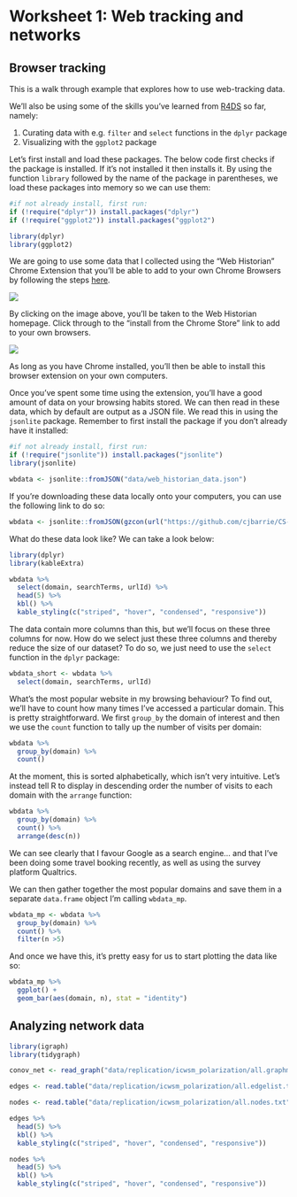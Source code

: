 # Worksheet 1: Web tracking and networks {.unnumbered}

## Browser tracking

This is a walk through example that explores how to use web-tracking data.

We'll also be using some of the skills you've learned from [R4DS](https://r4ds.had.co.nz/) so far, namely:

1.  Curating data with e.g. `filter` and `select` functions in the `dplyr` package
2.  Visualizing with the `ggplot2` package

Let's first install and load these packages. The below code first checks if the package is installed. If it's not installed it then installs it. By using the function `library` followed by the name of the package in parentheses, we load these packages into memory so we can use them:

```r
#if not already install, first run:
if (!require("dplyr")) install.packages("dplyr")
if (!require("ggplot2")) install.packages("ggplot2")

library(dplyr)
library(ggplot2)
```

We are going to use some data that I collected using the "Web Historian" Chrome Extension that you'll be able to add to your own Chrome Browsers by following the steps [here](https://webhistorian.github.io/edu_edition.html).

[![](images/Screenshot%202022-09-30%20at%2016.53.34.png)](https://webhistorian.github.io/edu_edition.html)

By clicking on the image above, you'll be taken to the Web Historian homepage. Click through to the "install from the Chrome Store" link to add to your own browsers.

[![](images/Screenshot%202022-09-30%20at%2016.53.45.png)](https://chrome.google.com/webstore/detail/web-historian-education-e/chpcblajbmmlbhecpnnadmjmlbhkloji)

As long as you have Chrome installed, you'll then be able to install this browser extension on your own computers.

Once you've spent some time using the extension, you'll have a good amount of data on your browsing habits stored. We can then read in these data, which by default are output as a JSON file. We read this in using the `jsonlite` package. Remember to first install the package if you don't already have it installed:

```r
#if not already install, first run:
if (!require("jsonlite")) install.packages("jsonlite")
library(jsonlite)

wbdata <- jsonlite::fromJSON("data/web_historian_data.json")
```

If you're downloading these data locally onto your computers, you can use the following link to do so:

```r
wbdata <- jsonlite::fromJSON(gzcon(url("https://github.com/cjbarrie/CS-ED/blob/main/data/web_historian_data.json?raw=true")))
```

What do these data look like? We can take a look below:

```r
library(dplyr)
library(kableExtra)

wbdata %>% 
  select(domain, searchTerms, urlId) %>%
  head(5) %>%
  kbl() %>%
  kable_styling(c("striped", "hover", "condensed", "responsive"))
```

The data contain more columns than this, but we'll focus on these three columns for now. How do we select just these three columns and thereby reduce the size of our dataset? To do so, we just need to use the `select` function in the `dplyr` package:

```r
wbdata_short <- wbdata %>% 
  select(domain, searchTerms, urlId)
```

What's the most popular website in my browsing behaviour? To find out, we'll have to count how many times I've accessed a particular domain. This is pretty straightforward. We first `group_by` the domain of interest and then we use the `count` function to tally up the number of visits per domain:

```r
wbdata %>% 
  group_by(domain) %>%
  count() 
```

At the moment, this is sorted alphabetically, which isn't very intuitive. Let's instead tell R to display in descending order the number of visits to each domain with the `arrange` function:

```r
wbdata %>% 
  group_by(domain) %>%
  count() %>%
  arrange(desc(n))
```

We can see clearly that I favour Google as a search engine... and that I've been doing some travel booking recently, as well as using the survey platform Qualtrics.

We can then gather together the most popular domains and save them in a separate `data.frame` object I'm calling `wbdata_mp`.

```r
wbdata_mp <- wbdata %>% 
  group_by(domain) %>%
  count() %>%
  filter(n >5)
```

And once we have this, it's pretty easy for us to start plotting the data like so:

```r
wbdata_mp %>%
  ggplot() +
  geom_bar(aes(domain, n), stat = "identity")
```

## Analyzing network data

```r
library(igraph)
library(tidygraph)

conov_net <- read_graph("data/replication/icwsm_polarization/all.graphml", format = "graphml")

edges <- read.table("data/replication/icwsm_polarization/all.edgelist.txt")

nodes <- read.table("data/replication/icwsm_polarization/all.nodes.txt")

edges %>% 
  head(5) %>%
  kbl() %>%
  kable_styling(c("striped", "hover", "condensed", "responsive"))

nodes %>% 
  head(5) %>%
  kbl() %>%
  kable_styling(c("striped", "hover", "condensed", "responsive"))

```
